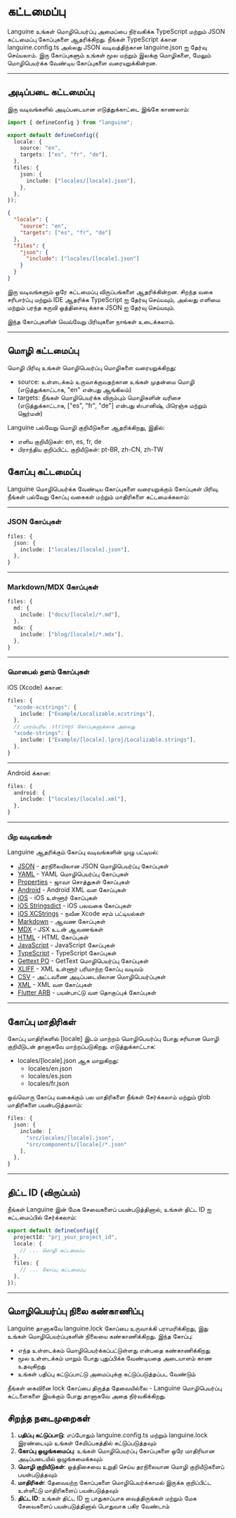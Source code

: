 # கட்டமைப்பு

Languine உங்கள் மொழிபெயர்ப்பு அமைப்பை நிர்வகிக்க TypeScript மற்றும் JSON கட்டமைப்பு கோப்புகளை ஆதரிக்கிறது. நீங்கள் TypeScript க்கான languine.config.ts அல்லது JSON வடிவத்திற்கான languine.json ஐ தேர்வு செய்யலாம். இரு கோப்புகளும் உங்கள் மூல மற்றும் இலக்கு மொழிகளை, மேலும் மொழிபெயர்க்க வேண்டிய கோப்புகளை வரையறுக்கின்றன.

---

## அடிப்படை கட்டமைப்பு

இரு வடிவங்களில் அடிப்படையான எடுத்துக்காட்டை இங்கே காணலாம்:

```typescript title="languine.config.ts"
import { defineConfig } from "languine";

export default defineConfig({
  locale: {
    source: "en",
    targets: ["es", "fr", "de"],
  },
  files: {
    json: {
      include: ["locales/[locale].json"],
    },
  },
});
```

```json title="languine.json"
{
  "locale": {
    "source": "en",
    "targets": ["es", "fr", "de"]
  },
  "files": {
    "json": {
      "include": ["locales/[locale].json"]
    }
  }
}
```

இரு வடிவங்களும் ஒரே கட்டமைப்பு விருப்பங்களை ஆதரிக்கின்றன. சிறந்த வகை சரிபார்ப்பு மற்றும் IDE ஆதரிக்க TypeScript ஐ தேர்வு செய்யவும், அல்லது எளிமை மற்றும் பரந்த கருவி ஒத்திசைவு க்காக JSON ஐ தேர்வு செய்யவும்.

இந்த கோப்புகளின் வெவ்வேறு பிரிவுகளை நாங்கள் உடைக்கலாம்.

---

## மொழி கட்டமைப்பு

மொழி பிரிவு உங்கள் மொழிபெயர்ப்பு மொழிகளை வரையறுக்கிறது:

- source: உள்ளடக்கம் உருவாக்குவதற்கான உங்கள் முதன்மை மொழி (எடுத்துக்காட்டாக, "en" என்பது ஆங்கிலம்)
- targets: நீங்கள் மொழிபெயர்க்க விரும்பும் மொழிகளின் வரிசை (எடுத்துக்காட்டாக, ["es", "fr", "de"] என்பது ஸ்பானிஷ், பிரெஞ்சு மற்றும் ஜெர்மன்)

Languine பல்வேறு மொழி குறியீடுகளை ஆதரிக்கிறது, இதில்:
- எளிய குறியீடுகள்: en, es, fr, de
- பிராந்திய குறிப்பிட்ட குறியீடுகள்: pt-BR, zh-CN, zh-TW

## கோப்பு கட்டமைப்பு

Languine மொழிபெயர்க்க வேண்டிய கோப்புகளை வரையறுக்கும் கோப்புகள் பிரிவு. நீங்கள் பல்வேறு கோப்பு வகைகள் மற்றும் மாதிரிகளை கட்டமைக்கலாம்:

---

### JSON கோப்புகள்
```typescript
files: {
  json: {
    include: ["locales/[locale].json"],
  },
}
```

---

### Markdown/MDX கோப்புகள்
```typescript
files: {
  md: {
    include: ["docs/[locale]/*.md"],
  },
  mdx: {
    include: ["blog/[locale]/*.mdx"],
  },
}
```

---

### மொபைல் தளம் கோப்புகள்

iOS (Xcode) க்கான:
```typescript
files: {
  "xcode-xcstrings": {
    include: ["Example/Localizable.xcstrings"],
  },
  // பாரம்பரிய .strings கோப்புகளுக்காக அல்லது
  "xcode-strings": {
    include: ["Example/[locale].lproj/Localizable.strings"],
  },
}
```

---

Android க்கான:
```typescript
files: {
  android: {
    include: ["locales/[locale].xml"],
  },
}
```

---

### பிற வடிவங்கள்

Languine ஆதரிக்கும் கோப்பு வடிவங்களின் முழு பட்டியல்:

- [JSON](/docs/json) - தரநிலையிலான JSON மொழிபெயர்ப்பு கோப்புகள்
- [YAML](/docs/yaml) - YAML மொழிபெயர்ப்பு கோப்புகள்
- [Properties](/docs/properties) - ஜாவா சொத்துகள் கோப்புகள்
- [Android](/docs/android) - Android XML வள கோப்புகள்
- [iOS](/docs/ios) - iOS உள்ளூர் கோப்புகள்
- [iOS Stringsdict](/docs/xcode-stringsdict) - iOS பலவகை கோப்புகள்
- [iOS XCStrings](/docs/xcode-xcstrings) - நவீன Xcode சரம் பட்டியல்கள்
- [Markdown](/docs/md) - ஆவண கோப்புகள்
- [MDX](/docs/mdx) - JSX உடன் ஆவணங்கள்
- [HTML](/docs/html) - HTML கோப்புகள்
- [JavaScript](/docs/js) - JavaScript கோப்புகள்
- [TypeScript](/docs/ts) - TypeScript கோப்புகள்
- [Gettext PO](/docs/po) - GetText மொழிபெயர்ப்பு கோப்புகள்
- [XLIFF](/docs/xliff) - XML உள்ளூர் பரிமாற்ற கோப்பு வடிவம்
- [CSV](/docs/csv) - அட்டவணை அடிப்படையிலான மொழிபெயர்ப்புகள்
- [XML](/docs/xml) - XML வள கோப்புகள்
- [Flutter ARB](/docs/arb) - பயன்பாட்டு வள தொகுப்புக் கோப்புகள்

---

## கோப்பு மாதிரிகள்

கோப்பு மாதிரிகளில் [locale] இடம் மாற்றம் மொழிபெயர்ப்பு போது சரியான மொழி குறியீடுடன் தானாகவே மாற்றப்படுகிறது. எடுத்துக்காட்டாக:

- locales/[locale].json ஆக மாறுகிறது:
  - locales/en.json
  - locales/es.json
  - locales/fr.json

ஒவ்வொரு கோப்பு வகைக்கும் பல மாதிரிகளை நீங்கள் சேர்க்கலாம் மற்றும் glob மாதிரிகளை பயன்படுத்தலாம்:
```typescript
files: {
  json: {
    include: [
      "src/locales/[locale].json",
      "src/components/[locale]/*.json"
    ],
  },
}
```

---

## திட்ட ID (விருப்பம்)

நீங்கள் Languine இன் மேக சேவைகளைப் பயன்படுத்தினால், உங்கள் திட்ட ID ஐ கட்டமைப்பில் சேர்க்கலாம்:

```typescript
export default defineConfig({
  projectId: "prj_your_project_id",
  locale: {
    // ... மொழி கட்டமைப்பு
  },
  files: {
    // ... கோப்பு கட்டமைப்பு
  },
});
```

---

## மொழிபெயர்ப்பு நிலை கண்காணிப்பு

Languine தானாகவே languine.lock கோப்பை உருவாக்கி பராமரிக்கிறது, இது உங்கள் மொழிபெயர்ப்புகளின் நிலையை கண்காணிக்கிறது. இந்த கோப்பு:

- எந்த உள்ளடக்கம் மொழிபெயர்க்கப்பட்டுள்ளது என்பதை கண்காணிக்கிறது
- மூல உள்ளடக்கம் மாறும் போது புதுப்பிக்க வேண்டியதை அடையாளம் காண உதவுகிறது
- உங்கள் பதிப்பு கட்டுப்பாட்டு அமைப்புக்கு கட்டுப்படுத்தப்பட வேண்டும்

நீங்கள் கைவினை lock கோப்பை திருத்த தேவையில்லை - Languine மொழிபெயர்ப்பு கட்டளைகளை இயக்கும் போது தானாகவே அதை நிர்வகிக்கிறது.

## சிறந்த நடைமுறைகள்

1. **பதிப்பு கட்டுப்பாடு**: எப்போதும் languine.config.ts மற்றும் languine.lock இரண்டையும் உங்கள் சேமிப்பகத்தில் கட்டுப்படுத்தவும்
2. **கோப்பு ஒழுங்கமைப்பு**: உங்கள் மொழிபெயர்ப்பு கோப்புகளை ஒரே மாதிரியான அடிப்படையில் ஒழுங்கமைக்கவும்
3. **மொழி குறியீடுகள்**: ஒத்திசைவை உறுதி செய்ய தரநிலையான மொழி குறியீடுகளைப் பயன்படுத்தவும்
4. **மாதிரிகள்**: தேவையற்ற கோப்புகளை மொழிபெயர்க்காமல் இருக்க குறிப்பிட்ட உள்ளீட்டு மாதிரிகளைப் பயன்படுத்தவும்
5. **திட்ட ID**: உங்கள் திட்ட ID ஐ பாதுகாப்பாக வைத்திருங்கள் மற்றும் மேக சேவைகளைப் பயன்படுத்தினால் பொதுவாக பகிர வேண்டாம்
